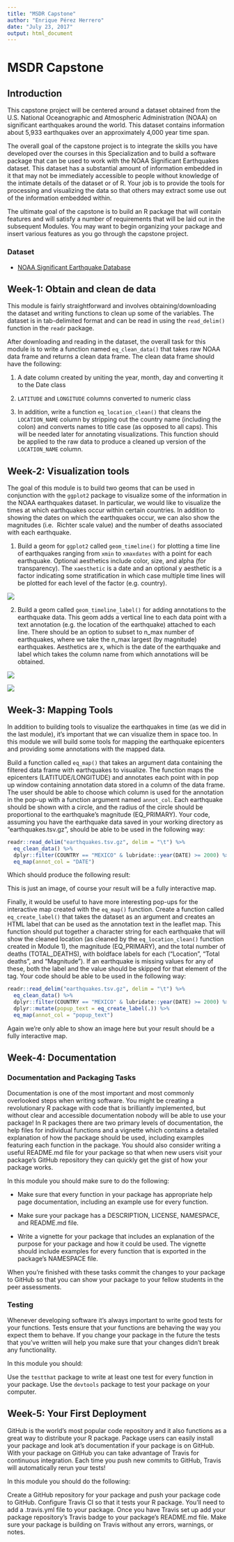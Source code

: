 ```yaml
---
title: "MSDR Capstone"
author: "Enrique Pérez Herrero"
date: "July 23, 2017"
output: html_document
---
```


# MSDR Capstone

## Introduction

This capstone project will be centered around a dataset obtained from the U.S.
National Oceanographic and Atmospheric Administration (NOAA) on significant
earthquakes around the world. This dataset contains information about 5,933
earthquakes over an approximately 4,000 year time span.

The overall goal of the capstone project is to integrate the skills you have
developed over the courses in this Specialization and to build a software
package that can be used to work with the NOAA Significant Earthquakes dataset.
This dataset has a substantial amount of information embedded in it that may not
be immediately accessible to people without knowledge of the intimate details of
the dataset or of R. Your job is to provide the tools for processing and
visualizing the data so that others may extract some use out of the information
embedded within.

The ultimate goal of the capstone is to build an R package that will contain
features and will satisfy a number of requirements that will be laid out in the
subsequent Modules. You may want to begin organizing your package and insert
various features as you go through the capstone project.

### Dataset

* [NOAA Significant Earthquake Database](https://www.ngdc.noaa.gov/nndc/struts/form?t=101650&s=1&d=1)

## Week-1: Obtain and clean de data

This module is fairly straightforward and involves obtaining/downloading the
dataset and writing functions to clean up some of the variables. The dataset is
in tab-delimited format and can be read in using the `read_delim()` function in
the `readr` package.

After downloading and reading in the dataset, the overall task for this module 
is to write a function named `eq_clean_data()` that takes raw NOAA data frame
and returns a clean data frame. The clean data frame should have the following:

1. A date column created by uniting the year, month, day and converting it to
the Date class

2. `LATITUDE` and `LONGITUDE` columns converted to numeric class

3. In addition, write a function `eq_location_clean()` that cleans the 
`LOCATION_NAME` column by stripping out the country name (including the colon) and
converts names to title case (as opposed to all caps). This will be needed later
for annotating visualizations. This function should be applied to the raw data 
to produce a cleaned up version of the `LOCATION_NAME` column.

## Week-2: Visualization tools

The goal of this module is to build two geoms that can be used in conjunction 
with the `ggplot2` package to visualize some of the information in the NOAA 
earthquakes dataset. In particular, we would like to visualize the times at 
which earthquakes occur within certain countries. In addition to showing the 
dates on which the earthquakes occur, we can also show the magnitudes (i.e. 
Richter scale value) and the number of deaths associated with each earthquake.

1. Build a geom for `ggplot2` called `geom_timeline()` for plotting a time line 
of earthquakes ranging from `xmin` to `xmaxdates` with a point for each 
earthquake. Optional aesthetics include color, size, and alpha (for 
transparency). The `xaesthetic` is a date and an optional y aesthetic is a 
factor indicating some stratification in which case multiple time lines will be 
plotted for each level of the factor (e.g. country).

![](https://raw.githubusercontent.com/EnriquePH/NOAA.earthquake/master/img/week2-img1.png)

2. Build a geom called `geom_timeline_label()` for adding annotations to the
earthquake data. This geom adds a vertical line to each data point with a text
annotation (e.g. the location of the earthquake) attached to each line. There
should be an option to subset to n_max number of earthquakes, where we take the
n_max largest (by magnitude) earthquakes. Aesthetics are x, which is the date of
the earthquake and label which takes the column name from which annotations will
be obtained.

![](https://raw.githubusercontent.com/EnriquePH/NOAA.earthquake/master/img/week2-img2.png)

![](https://raw.githubusercontent.com/EnriquePH/NOAA.earthquake/master/img/week2-img3.png)


## Week-3: Mapping Tools

In addition to building tools to visualize the earthquakes in time (as we did in
the last module), it’s important that we can visualize them in space too. In
this module we will build some tools for mapping the earthquake epicenters and
providing some annotations with the mapped data.

Build a function called `eq_map()` that takes an argument data containing the
filtered data frame with earthquakes to visualize. The function maps the
epicenters (LATITUDE/LONGITUDE) and annotates each point with in pop up window
containing annotation data stored in a column of the data frame. The user should
be able to choose which column is used for the annotation in the pop-up with a
function argument named `annot_col`. Each earthquake should be shown with a
circle, and the radius of the circle should be proportional to the earthquake's
magnitude (EQ_PRIMARY). Your code, assuming you have the earthquake data saved
in your working directory as "earthquakes.tsv.gz", should be able to be used in
the following way:


```r
readr::read_delim("earthquakes.tsv.gz", delim = "\t") %>% 
  eq_clean_data() %>% 
  dplyr::filter(COUNTRY == "MEXICO" & lubridate::year(DATE) >= 2000) %>% 
  eq_map(annot_col = "DATE")
```

Which should produce the following result:


This is just an image, of course your result will be a fully interactive map.

Finally, it would be useful to have more interesting pop-ups for the interactive
map created with the `eq_map()` function. Create a function called
`eq_create_label()` that takes the dataset as an argument and creates an HTML
label that can be used as the annotation text in the leaflet map. This function
should put together a character string for each earthquake that will show the
cleaned location (as cleaned by the `eq_location_clean()` function created in
Module 1), the magnitude (EQ_PRIMARY), and the total number of deaths
(TOTAL_DEATHS), with boldface labels for each ("Location", "Total deaths", and
"Magnitude"). If an earthquake is missing values for any of these, both the
label and the value should be skipped for that element of the tag. Your code
should be able to be used in the following way:

```r
readr::read_delim("earthquakes.tsv.gz", delim = "\t") %>% 
  eq_clean_data() %>% 
  dplyr::filter(COUNTRY == "MEXICO" & lubridate::year(DATE) >= 2000) %>% 
  dplyr::mutate(popup_text = eq_create_label(.)) %>% 
  eq_map(annot_col = "popup_text")
```

Again we're only able to show an image here but your result should be a fully
interactive map.


## Week-4: Documentation

### Documentation and Packaging Tasks

Documentation is one of the most important and most commonly overlooked steps
when writing software. You might be creating a revolutionary R package with code
that is brilliantly implemented, but without clear and accessible documentation
nobody will be able to use your package! In R packages there are two primary
levels of documentation, the help files for individual functions and a vignette
which contains a detailed explanation of how the package should be used,
including examples featuring each function in the package. You should also
consider writing a useful README.md file for your package so that when new users
visit your package's GitHub repository they can quickly get the gist of how your
package works.

In this module you should make sure to do the following:

* Make sure that every function in your package has appropriate help page
documentation, including an example use for every function.

* Make sure your package has a DESCRIPTION, LICENSE, NAMESPACE, and README.md file.

* Write a vignette for your package that includes an explanation of the purpose
for your package and how it could be used. The vignette should include examples
for every function that is exported in the package's NAMESPACE file.

When you're finished with these tasks commit the changes to your package to
GitHub so that you can show your package to your fellow students in the peer
assessments.


### Testing

Whenever developing software it's always important to write good tests for your
functions. Tests ensure that your functions are behaving the way you expect them
to behave. If you change your package in the future the tests that you've
written will help you make sure that your changes didn't break any
functionality.

In this module you should:

Use the `testthat` package to write at least one test for every function in your
package. Use the `devtools` package to test your package on your computer.


## Week-5: Your First Deployment

GitHub is the world's most popular code repository and it also functions as a
great way to distribute your R package. Package users can easily install your
package and look at's documentation if your package is on GitHub. With your
package on GitHub you can take advantage of Travis for continuous integration.
Each time you push new commits to GitHub, Travis will automatically rerun your
tests!

In this module you should do the following:

Create a GitHub repository for your package and push your package code to
GitHub. Configure Travis CI so that it tests your R package. You'll need to add
a .travis.yml file to your package. Once you have Travis set up add your package repository's Travis badge to your package's README.md file. Make sure your
package is building on Travis without any errors, warnings, or notes.


